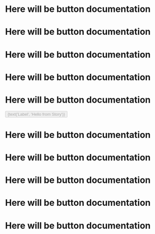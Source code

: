 
<Meta title="Atoms|Button" component={Button} />

# Here will be button documentation
# Here will be button documentation
# Here will be button documentation
# Here will be button documentation
# Here will be button documentation

<Preview>
    <Story name='sample'>
        <Button
            // required
            type={select('Type', buttonTypeOptions, 'primary')}
            size={select('Size', buttonSizeOptions, 'medium')}
            onClick={console.log}
            // optional
            fit={boolean('Is Fit', false)}
            isFlat={boolean('Is Flat', false)}
            disabled={boolean('Disabled', false)}
        >
            {text('Label', 'Hello from Story')}
        </Button>
    </Story>
</Preview>

# Here will be button documentation
# Here will be button documentation
# Here will be button documentation
# Here will be button documentation
# Here will be button documentation
